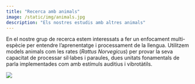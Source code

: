 ```yaml
---
title: "Recerca amb animals"
image: /static/img/animals.jpg
description: "Els nostres estudis amb altres animals"
---
```


::: textbox
En el nostre grup de recerca estem interessats a fer un enfocament multi-espècie per entendre l'aprenentatge i processament de la llengua. Utilitzem models animals com les rates (*Rattus Norvegicus*) per provar la seva capacitat de processar síl·labes i paraules, dues unitats fonamentals de parla implementades com amb estímuls auditius i vibrotàtils.
:::


![](/static/img/animals.jpg)